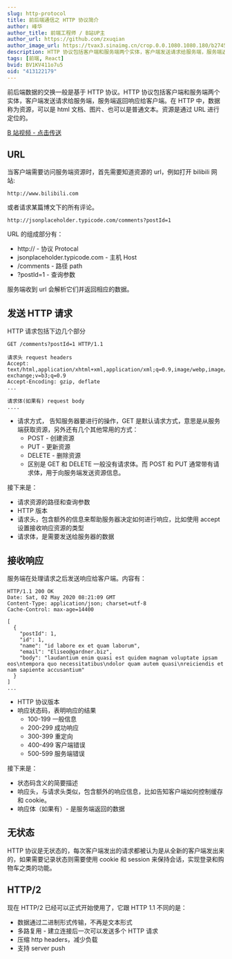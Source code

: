 ```yaml
---
slug: http-protocol
title: 前后端通信之 HTTP 协议简介
author: 峰华
author_title: 前端工程师 / B站UP主
author_url: https://github.com/zxuqian
author_image_url: https://tvax3.sinaimg.cn/crop.0.0.1080.1080.180/b2745d44ly8g8s4muqeggj20u00u0n0k.jpg?KID=imgbed,tva&Expires=1582389585&ssig=EvXmyu%2FXsX
description: HTTP 协议包括客户端和服务端两个实体，客户端发送请求给服务端，服务端返回响应给客户端。在 HTTP 中，数据称为资源，可以是 html 文档、图片、也可以是普通文本。资源是通过 URL 进行定位的。
tags: [前端, React]
bvid: BV1KV411o7u5
oid: "413122179"
---
```



前后端数据的交换一般是基于 HTTP 协议。HTTP 协议包括客户端和服务端两个实体，客户端发送请求给服务端，服务端返回响应给客户端。在 HTTP 中，数据称为资源，可以是 html 文档、图片、也可以是普通文本。资源是通过 URL 进行定位的。

<!-- truncate -->

[B 站视频 - 点击传送](https://www.bilibili.com/video/BV1KV411o7u5/)

## URL

当客户端需要访问服务端资源时，首先需要知道资源的 url，例如打开 bilibili 网站:

```
http://www.bilibili.com
```

或者请求某篇博文下的所有评论。

```
http://jsonplaceholder.typicode.com/comments?postId=1
```

URL 的组成部分有：

- http:// - 协议 Protocal
- jsonplaceholder.typicode.com - 主机 Host
- /comments - 路径 path
- ?postId=1 - 查询参数

服务端收到 url 会解析它们并返回相应的数据。

## 发送 HTTP 请求

HTTP 请求包括下边几个部分

```
GET /comments?postId=1 HTTP/1.1

请求头 request headers
Accept: text/html,application/xhtml+xml,application/xml;q=0.9,image/webp,image/apng,*/*;q=0.8,application/signed-exchange;v=b3;q=0.9
Accept-Encoding: gzip, deflate
...

请求体(如果有) request body
....

```

- 请求方式， 告知服务器要进行的操作，GET 是默认请求方式，意思是从服务端获取资源，另外还有几个其他常用的方式：
  - POST - 创建资源
  - PUT - 更新资源
  - DELETE - 删除资源
  - 区别是 GET 和 DELETE 一般没有请求体。而 POST 和 PUT 通常带有请求体，用于向服务端发送资源信息。

接下来是：

- 请求资源的路径和查询参数
- HTTP 版本
- 请求头，包含额外的信息来帮助服务器决定如何进行响应，比如使用 accept 设置接收响应资源的类型
- 请求体，是需要发送给服务器的数据

## 接收响应

服务端在处理请求之后发送响应给客户端。内容有：

```
HTTP/1.1 200 OK
Date: Sat, 02 May 2020 08:21:09 GMT
Content-Type: application/json; charset=utf-8
Cache-Control: max-age=14400

[
  {
    "postId": 1,
    "id": 1,
    "name": "id labore ex et quam laborum",
    "email": "Eliseo@gardner.biz",
    "body": "laudantium enim quasi est quidem magnam voluptate ipsam eos\ntempora quo necessitatibus\ndolor quam autem quasi\nreiciendis et nam sapiente accusantium"
  }
]
...

```

- HTTP 协议版本
- 响应状态码，表明响应的结果
  - 100-199 一般信息
  - 200-299 成功响应
  - 300-399 重定向
  - 400-499 客户端错误
  - 500-599 服务端错误

接下来是：

- 状态码含义的简要描述
- 响应头，与请求头类似，包含额外的响应信息，比如告知客户端如何控制缓存和 cookie。
- 响应体（如果有）- 是服务端返回的数据

## 无状态

HTTP 协议是无状态的，每次客户端发出的请求都被认为是从全新的客户端发出来的，如果需要记录状态则需要使用 cookie 和 session 来保持会话，实现登录和购物车之类的功能。

## HTTP/2

现在 HTTP/2 已经可以正式开始使用了，它跟 HTTP 1.1 不同的是：

- 数据通过二进制形式传输，不再是文本形式
- 多路复用 - 建立连接后一次可以发送多个 HTTP 请求
- 压缩 http headers，减少负载
- 支持 server push
